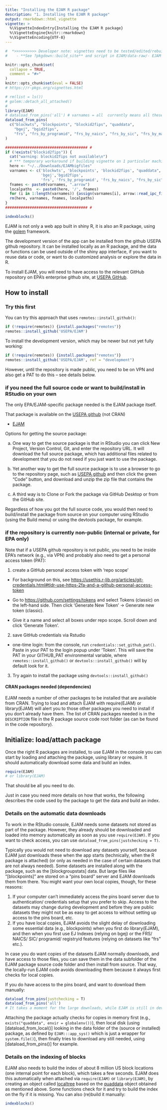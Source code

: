 ```yaml
---
title: "Installing the EJAM R package"
description: "1. Installing the EJAM R package"
output: rmarkdown::html_vignette
vignette: >
  %\VignetteIndexEntry{Installing the EJAM R package}
  %\VignetteEngine{knitr::rmarkdown}
  %\VignetteEncoding{UTF-8}
---
```

```r
#  *>>>>>>>>>> Developer note: vignettes need to be tested/edited/rebuilt regularly <<<<<<<<<<<*
#    - **See ?pkgdown::build_site** and script in EJAM/data-raw/- EJAM uses the pkgdown R package to build help and articles/ vignettes as web pages
```

```r
knitr::opts_chunk$set(
  collapse = TRUE,
  comment = "#>"
)
knitr::opts_chunk$set(eval = FALSE)
# https://r-pkgs.org/vignettes.html
```

```r
# rm(list = ls())
# golem::detach_all_attached()
# 
library(EJAM)
# dataload_from_pins('all') # varnames = all  currently means all these:
dataload_from_pins(
  c("blockwts", "blockpoints", "blockid2fips", "quaddata", 
    "bgej", "bgid2fips",
    "frs", "frs_by_programid", "frs_by_naics", "frs_by_sic", "frs_by_mact")
)

##################################### #
if (!exists("blockid2fips")) {
  cat("warning: blockid2fips not available\n")
  # *** temporary workaround if building vignette on 1 particular machine
  here <- "~/../Downloads/EJAMbigfiles"
  varnames <- c('blockwts', 'blockpoints', 'blockid2fips', "quaddata",
                'bgej','bgid2fips', 
                'frs', 'frs_by_programid', 'frs_by_naics', "frs_by_sic", "frs_by_mact")
  fnames <- paste0(varnames, ".arrow")
  localpaths  <- paste0(here, '/', fnames)
  for (i in 1:length(varnames)) {assign(varnames[i], arrow::read_ipc_file(file = localpaths[i]))}
  rm(here, varnames, fnames, localpaths)
}
##################################### #

indexblocks()
```

EJAM is not only a web app built in shiny R, it is also an R package, using the [golem](https://thinkr-open.github.io/golem/ "https://thinkr-open.github.io/golem/"){.uri target="_blank" rel="noreferrer noopener"} framework.

The development version of the app can be installed from the github USEPA github repository. It can be installed locally as an R package, and the data or functions can be used outside of the shiny app interface, if you want to reuse data or code, or want to do customized analysis or explore the data in R.

To install EJAM, you will need to have access to the relevant GitHub repository on EPA's enterprise github site, at [USEPA GitHub](https://github.com/USEPA "https://github.com/USEPA"){.uri target="_blank" rel="noreferrer noopener"}.

## How to install 

### Try this first

You can try this approach that uses `remotes::install_github()`:

``` r
if (!require(remotes)) {install.packages("remotes")}
remotes::install_github('USEPA/EJAM')

```
To install the development version, which may be newer but not yet fully working:
```r
if (!require(remotes)) {install.packages("remotes")}
remotes::install_github('USEPA/EJAM', ref = "development")
```



However, until the repository is made public, you need to be on VPN and also get a PAT to do this -- see details below.

### if you need the full source code or want to build/install in RStudio on your own

The only EPA/EJAM-specific package needed is the EJAM package itself.

That package is available on the [USEPA github](https://github.com/USEPA/EJAM "github.com/USEPA/EJAM"){.uri target="_blank" rel="noreferrer noopener"} (not CRAN)

-   [EJAM](https://github.com/USEPA/EJAM#readme "github.com/USEPA/EJAM"){.uri target="_blank" rel="noreferrer noopener"}

Options for getting the source package:

a.  One way to get the source package is that in RStudio you can click New Project, Version Control, Git, and enter the repository URL. It will download the full source package, which has additional files related to development that you do not need if you just want to use the package.

b.  Yet another way to get the full source package is to use a browser to go to the repository page, such as [USEPA github](https://github.com/USEPA/EJAM "github.com/USEPA/EJAM"){.uri target="_blank" rel="noreferrer noopener"} and then click the green "Code" button, and download and unzip the zip file that contains the package.

c.  A third way is to Clone or Fork the package via GitHub Desktop or from the GitHub site.

Regardless of how you got the full source code, you would then need to build/install the package from source on your computer using RStudio (using the Build menu) or using the devtools package, for example.

### if the repository is currently non-public (internal or private, for EPA only)

Note that if a USEPA github repository is not public, you need to be inside EPA's network (e.g., via VPN) and probably also need to get a personal access token (PAT):

1.  create a GitHub personal access token with 'repo scope'

- For background on this, see [https://usethis.r-lib.org/articles/git-credentials.html#tldr-use-https-2fa-and-a-github-personal-access-token](https://usethis.r-lib.org/articles/git-credentials.html#tldr-use-https-2fa-and-a-github-personal-access-token){.uri target="_blank" rel="noreferrer noopener"}

-   Go to [https://github.com/settings/tokens](https://github.com/settings/tokens){.uri target="_blank" rel="noreferrer noopener"} and select Tokens (classic) on the left-hand side. Then click 'Generate New Token' -\> Generate new token (classic).
-   Give it a name and select all boxes under repo scope. Scroll down and click 'Generate Token'.

2.  save GitHub credentials via Rstudio

-   one-time login: from the console, run `credentials::set_github_pat()`. Paste in your PAT to the login popup under 'Token'. This will save the PAT in your GITHUB_PAT environmental variable, where `remotes::install_github()` or `devtools::install_github()` will by default look for it.

3.  Try again to install the package using `devtools::install_github()`

#### CRAN packages needed (dependencies)

EJAM needs a number of other packages to be installed that are available from CRAN. Trying to load and attach EJAM with require(EJAM) or library(EJAM) will alert you to those other packages you need to install if you don't already have them. The list of CRAN packages needed is in the `DESCRIPTION` file in the R package source code root folder (as can be found in the code repository).


## Initialize: load/attach package

Once the right R packages are installed, to use EJAM in the console you can start by loading and attaching the package, using library or require. It should automatically download some data and build an index.

```r
require(EJAM)
# or library(EJAM)
```

That should be all you need to do.


Just in case you need more details on how that works, the following describes the code used by the package to get the data and build an index.

### Details on the automatic data downloads

To work in the RStudio console, EJAM needs some datasets not stored as part of the package. However, they already should be downloaded and loaded into memory automatically as soon as you use `require(EJAM)`. If you want to check access, you can use `dataload_from_pins(justchecking = T)`. 

Typically you would not need to download any datasets yourself, because EJAM just downloads these when the app starts (technically, when the R package is attached) (or only as needed in the case of certain datasets that are not always needed). Some datasets are installed along with the package, such as the [blockgroupstats] data. But large files like "[blockpoints]" are stored on a "pins board" server and EJAM downloads them from there. You might want your own local copies, though, for these reasons:

1. If your computer can’t immediately access the pins board server due to authentication/ credentials setup that you prefer to skip. Access to the datasets may change during development and before they are public datasets they might not be as easy to get access to without setting up access to the pins board, etc.
2. If you have local copies, EJAM avoids the slight delay of downloading some essential data (e.g., blockpoints) when you first do library(EJAM), and then when you first use EJ Indexes (relying on bgej) or the FRS/ NAICS/ SIC/ programid/ registryid features (relying on datasets like "frs" etc.).

In case you do want copies of the datasets EJAM normally downloads, and have access to those files, you can save them in the data subfolder of the EJAM package source code folder and then install from source. That way, the locally-run EJAM code avoids downloading them because it always first checks for local copies.

If you do have access to the pins board, and want to download them manually:

```r
dataload_from_pins(justchecking = T)
dataload_from_pins('all')
# It takes a moment for the large downloads, while EJAM is still in development.
```

Attaching the package actually checks for copies in memory first (e.g., `exists("quaddata", envir = globalenv())`), then local disk (using [dataload_from_local()] looking in the data folder of the (source or installed) package, as defined by `EJAM:::app_sys()` which is just a wrapper for `system.file()`), then finally tries to download any still needed, using [dataload_from_pins()] for example.

### Details on the indexing of blocks

EJAM also needs to build the index of about 8 million US block locations (one internal point for each block), which takes a few seconds. EJAM does this automatically when attached via `require(EJAM)` or `library(EJAM)`, by creating an object called [localtree](../reference/localtree.html) based on the [quaddata](../reference/quaddata.html) object obtained as mentioned above. Some functions check for it and try to build the index on the fly if it is missing. You can also (re)build it manually:

```r
indexblocks()
```
